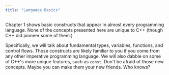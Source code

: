 ```yaml
---
title: "Language Basics"
---
```


Chapter 1 shows basic constructs that appear in almost every programming language.
None of the concepts presented here are unique to C++ (though C++ did pioneer some of them.)

Specifically, we will talk about fundamental types, variables, functions, and control flows.
Those constructs are likely familiar to you if you come from any other imperative programming language.
We will also dabble on some of C++'s more unique features, such as `const`.
Don't be afraid of those new concepts. Maybe you can make them your new friends. Who knows?
